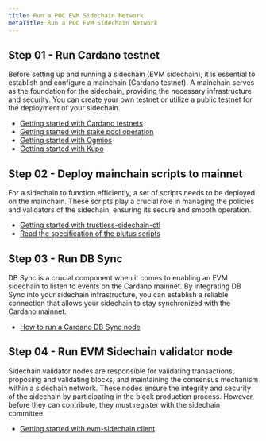 ```yaml
---
title: Run a POC EVM Sidechain Network
metaTitle: Run a POC EVM Sidechain Network
---
```


## Step 01 - Run Cardano testnet

Before setting up and running a sidechain (EVM sidechain), it is essential to establish and configure a mainchain (Cardano testnet). A mainchain serves as the foundation for the sidechain, providing the necessary infrastructure and security. You can create your own testnet or utilize a public testnet for the deployment of your sidechain.


- [Getting started with Cardano testnets](https://docs.cardano.org/cardano-testnet/getting-started/)
- [Getting started with stake pool operation](https://developers.cardano.org/docs/operate-a-stake-pool/)
- [Getting started with Ogmios](https://developers.cardano.org/docs/get-started/ogmios/)
- [Getting started with Kupo](https://cardanosolutions.github.io/kupo/)

## Step 02 - Deploy mainchain scripts to mainnet

For a sidechain to function efficiently, a set of scripts needs to be deployed on the mainchain. These scripts play a crucial role in managing the policies and validators of the sidechain, ensuring its secure and smooth operation.

- [Getting started with trustless-sidechain-ctl](https://github.com/input-output-hk/trustless-sidechain/tree/open-source/ctl)
- [Read the specification of the plutus scripts](https://github.com/input-output-hk/trustless-sidechain/blob/master/docs/Specification.md)

## Step 03 - Run DB Sync

DB Sync is a crucial component when it comes to enabling an EVM sidechain to listen to events on the Cardano mainnet. By integrating DB Sync into your sidechain infrastructure, you can establish a reliable connection that allows your sidechain to stay synchronized with the Cardano mainnet.

- [How to run a Cardano DB Sync node](https://github.com/input-output-hk/cardano-DB-Sync/blob/master/doc/building-running.md)

## Step 04 - Run EVM Sidechain validator node

Sidechain validator nodes are responsible for validating transactions, proposing and validating blocks, and maintaining the consensus mechanism within a sidechain network. These nodes ensure the integrity and security of the sidechain by participating in the block production process. However, before they can contribute, they must register with the sidechain committee.

- [Getting started with evm-sidechain client](https://github.com/input-output-hk/sc-evm)
